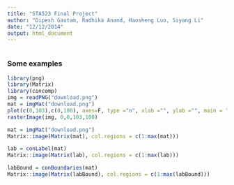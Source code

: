 ```yaml
---
title: "STA523 Final Project"
author: "Dipesh Gautam, Radhika Anand, Haosheng Luo, Siyang Li"
date: "12/12/2014"
output: html_document
---
```



```r

```


### Some examples
```r
library(png)
library(Matrix)
library(concomp)
img = readPNG("download.png")
mat = imgMat("download.png")
plot(c(0,103),c(0,100), axes=F, type ="n", xlab ="", ylab ="", main = "Original Image")
rasterImage(img, 0,0,103,100)

mat = imgMat("download.png")
Matrix::image(Matrix(mat), col.regions = c(1:max(mat)))

lab = conLabel(mat)
Matrix::image(Matrix(lab), col.regions = c(1:max(lab)))

labBound = conBoundaries(mat)
Matrix::image(Matrix(labBound), col.regions = c(1:max(labBound)))


```

